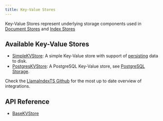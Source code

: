 ```yaml
---
title: Key-Value Stores
---
```


Key-Value Stores represent underlying storage components used in [Document Stores](/docs/llamaindex/modules/data_stores/doc_stores) and [Index Stores](/docs/llamaindex/modules/data_stores/index_stores)

## Available Key-Value Stores

- [SimpleKVStore](/docs/api/classes/SimpleKVStore): A simple Key-Value store with support of [persisting](/docs/llamaindex/modules/data_stores#local-storage) data to disk.
- [PostgresKVStore](/docs/api/classes/PostgresKVStore): A PostgreSQL Key-Value store, see [PostgreSQL Storage](/docs/llamaindex/modules/data_stores#postgresql-storage).

Check the [LlamaIndexTS Github](https://github.com/run-llama/LlamaIndexTS) for the most up to date overview of integrations.

## API Reference

- [BaseKVStore](/docs/api/classes/BaseKVStore)
